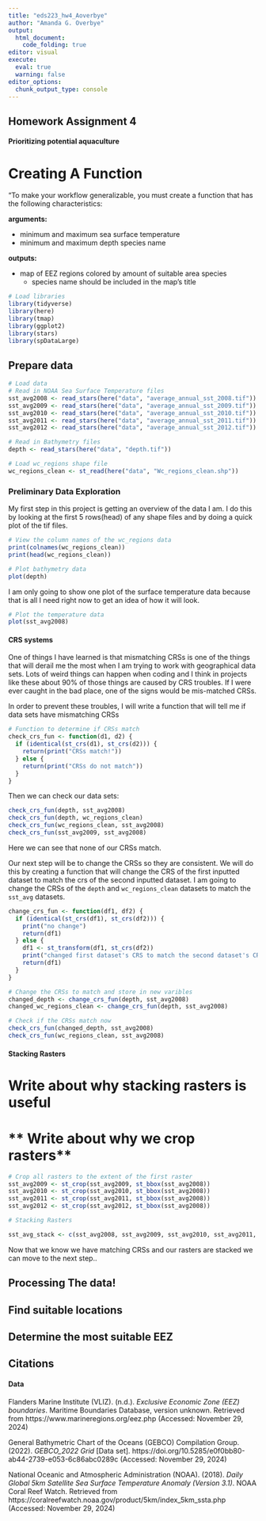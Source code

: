 ```yaml
---
title: "eds223_hw4_Aoverbye"
author: "Amanda G. Overbye"
output: 
  html_document:
    code_folding: true
editor: visual
execute: 
  eval: true
  warning: false
editor_options: 
  chunk_output_type: console
---
```


## Homework Assignment 4

#### Prioritizing potential aquaculture

# Creating A Function

"To make your workflow generalizable, you must create a function that has the following characteristics:

**arguments:**

-   minimum and maximum sea surface temperature
-   minimum and maximum depth species name

**outputs:**

-   map of EEZ regions colored by amount of suitable area species
    -   species name should be included in the map’s title

```r
# Load libraries
library(tidyverse)
library(here) 
library(tmap)
library(ggplot2)
library(stars)
library(spDataLarge)
```

## Prepare data

```r
# Load data
# Read in NOAA Sea Surface Temperature files
sst_avg2008 <- read_stars(here("data", "average_annual_sst_2008.tif"))
sst_avg2009 <- read_stars(here("data", "average_annual_sst_2009.tif"))
sst_avg2010 <- read_stars(here("data", "average_annual_sst_2010.tif"))
sst_avg2011 <- read_stars(here("data", "average_annual_sst_2011.tif"))
sst_avg2012 <- read_stars(here("data", "average_annual_sst_2012.tif"))

# Read in Bathymetry files
depth <- read_stars(here("data", "depth.tif"))

# Load wc_regions shape file
wc_regions_clean <- st_read(here("data", "Wc_regions_clean.shp"))
```

### Preliminary Data Exploration

My first step in this project is getting an overview of the data I am. I do this by looking at the first 5 rows(head) of any shape files and by doing a quick plot of the tif files.

```r
# View the column names of the wc_regions data
print(colnames(wc_regions_clean))
print(head(wc_regions_clean))
```

```r
# Plot bathymetry data
plot(depth)
```

I am only going to show one plot of the surface temperature data because that is all I need right now to get an idea of how it will look.

```r
# Plot the temperature data
plot(sst_avg2008)
```

#### CRS systems

One of things I have learned is that mismatching CRSs is one of the things that will derail me the most when I am trying to work with geographical data sets. Lots of weird things can happen when coding and I think in projects like these about 90% of those things are caused by CRS troubles. If I were ever caught in the bad place, one of the signs would be mis-matched CRSs.

In order to prevent these troubles, I will write a function that will tell me if data sets have mismatching CRSs

```r
# Function to determine if CRSs match
check_crs_fun <- function(d1, d2) {
  if (identical(st_crs(d1), st_crs(d2))) {
    return(print("CRSs match!"))
  } else {
    return(print("CRSs do not match"))
  }
}
```

Then we can check our data sets:

```r
check_crs_fun(depth, sst_avg2008)
check_crs_fun(depth, wc_regions_clean)
check_crs_fun(wc_regions_clean, sst_avg2008)
check_crs_fun(sst_avg2009, sst_avg2008)
```

Here we can see that none of our CRSs match.

Our next step will be to change the CRSs so they are consistent. We will do this by creating a function that will change the CRS of the first inputted dataset to match the crs of the second inputted dataset. I am going to change the CRSs of the `depth` and `wc_regions_clean` datasets to match the `sst_avg` datasets.

```r
change_crs_fun <- function(df1, df2) {
  if (identical(st_crs(df1), st_crs(df2))) {
    print("no change")
    return(df1)
  } else {
    df1 <- st_transform(df1, st_crs(df2))
    print("changed first dataset's CRS to match the second dataset's CRS")
    return(df1)
  }
}
```

```r
# Change the CRSs to match and store in new varibles
changed_depth <- change_crs_fun(depth, sst_avg2008)
changed_wc_regions_clean <- change_crs_fun(depth, sst_avg2008)
```

```r
# Check if the CRSs match now 
check_crs_fun(changed_depth, sst_avg2008)
check_crs_fun(wc_regions_clean, sst_avg2008)
```

#### Stacking Rasters

# **Write about why stacking rasters is useful**
# ** Write about why we crop rasters**
```r
# Crop all rasters to the extent of the first raster
sst_avg2009 <- st_crop(sst_avg2009, st_bbox(sst_avg2008))
sst_avg2010 <- st_crop(sst_avg2010, st_bbox(sst_avg2008))
sst_avg2011 <- st_crop(sst_avg2011, st_bbox(sst_avg2008))
sst_avg2012 <- st_crop(sst_avg2012, st_bbox(sst_avg2008))
```

```r
# Stacking Rasters

sst_avg_stack <- c(sst_avg2008, sst_avg2009, sst_avg2010, sst_avg2011, sst_avg2012)
```


Now that we know we have matching CRSs and our rasters are stacked we can move to the next step..

## Processing The data!

## Find suitable locations

## Determine the most suitable EEZ

## Citations

#### Data

Flanders Marine Institute (VLIZ). (n.d.). *Exclusive Economic Zone (EEZ) boundaries*. Maritime Boundaries Database, version unknown. Retrieved from https://www.marineregions.org/eez.php (Accessed: November 29, 2024)

General Bathymetric Chart of the Oceans (GEBCO) Compilation Group. (2022). *GEBCO_2022 Grid* \[Data set\]. https://doi.org/10.5285/e0f0bb80-ab44-2739-e053-6c86abc0289c (Accessed: November 29, 2024)

National Oceanic and Atmospheric Administration (NOAA). (2018). *Daily Global 5km Satellite Sea Surface Temperature Anomaly (Version 3.1)*. NOAA Coral Reef Watch. Retrieved from https://coralreefwatch.noaa.gov/product/5km/index_5km_ssta.php (Accessed: November 29, 2024)
